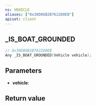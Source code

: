 ```yaml
---
ns: VEHICLE
aliases: ["0x30D86B2B7622D0EB"]
apiset: client
---
```

## _IS_BOAT_GROUNDED

```c
// 0x30D86B2B7622D0EB
Any _IS_BOAT_GROUNDED(Vehicle vehicle);
```


## Parameters
* **vehicle**:

## Return value